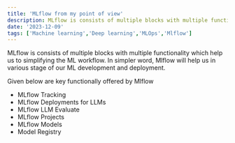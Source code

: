 ```yaml
---
title: 'MLflow from my point of view'
description: MLflow is consists of multiple blocks with multiple functionality which help us to simplifying the ML workflow.
date: '2023-12-09'
tags: ['Machine learning','Deep learning','MLOps','Mlflow']
---
```



MLflow is consists of multiple blocks with multiple functionality which help us to simplifying the ML workflow.
In simpler word, Mlflow will help us in various stage of our ML development and deployment.

Given below are key functionally offered by Mlflow

- MLflow Tracking
- MLflow Deployments for LLMs
- MLflow LLM Evaluate
- MLflow Projects
- MLflow Models
- Model Registry
